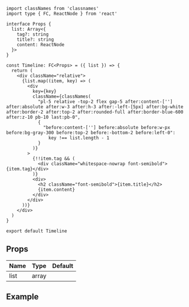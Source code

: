 
```tsx title="components/Timeline/index.tsx"
import classNames from 'classnames'
import type { FC, ReactNode } from 'react'

interface Props {
  list: Array<{
    tag?: string
    title?: string
    content: ReactNode
  }>
}

const Timeline: FC<Props> = ({ list }) => {
  return (
    <div className="relative">
      {list.map((item, key) => (
        <div
          key={key}
          className={classNames(
            "pl-5 relative -top-2 flex gap-5 after:content-[''] after:absolute after:w-3 after:h-3 after:-left-[5px] after:bg-white after:border-2 after:top-2 after:rounded-full after:border-blue-600 after:z-10 pb-10 last:pb-0",
            {
              "before:content-[''] before:absolute before:w-px before:bg-gray-300 before:top-2 before:-bottom-2 before:left-0":
                key !== list.length - 1
            }
          )}
        >
          {!!item.tag && (
            <div className="whitespace-nowrap font-semibold">{item.tag}</div>
          )}
          <div>
            <h2 className="font-semibold">{item.title}</h2>
            {item.content}
          </div>
        </div>
      ))}
    </div>
  )
}

export default Timeline
```

## Props

| Name             | Type  | Default |
| ---------------- | ----- | ------- |
| list<Required /> | array |         |

## Example

<Codesandbox name="timeline" />
